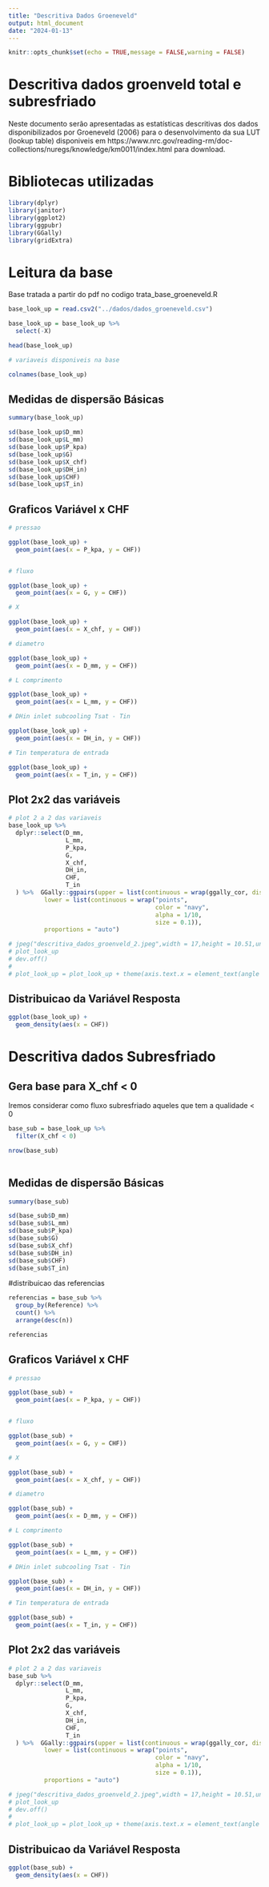 ```yaml
---
title: "Descritiva Dados Groeneveld"
output: html_document
date: "2024-01-13"
---
```


```r
knitr::opts_chunk$set(echo = TRUE,message = FALSE,warning = FALSE)
```

# Descritiva dados groenveld total e subresfriado

Neste documento serão apresentadas as estatísticas descritivas dos dados
disponibilizados por Groeneveld (2006) para o desenvolvimento da sua LUT (lookup table)
disponiveis em https://www.nrc.gov/reading-rm/doc-collections/nuregs/knowledge/km0011/index.html
para download.

# Bibliotecas utilizadas

```r

library(dplyr)
library(janitor)
library(ggplot2)
library(ggpubr)
library(GGally)
library(gridExtra)

```


# Leitura da base

Base tratada a partir do pdf no codigo trata_base_groeneveld.R

```r
base_look_up = read.csv2("../dados/dados_groeneveld.csv")

base_look_up = base_look_up %>%
  select(-X)

head(base_look_up)
```

```r
# variaveis disponiveis na base

colnames(base_look_up)
```

## Medidas de dispersão Básicas

```r

summary(base_look_up)

sd(base_look_up$D_mm)
sd(base_look_up$L_mm)
sd(base_look_up$P_kpa)
sd(base_look_up$G)
sd(base_look_up$X_chf)
sd(base_look_up$DH_in)
sd(base_look_up$CHF)
sd(base_look_up$T_in)

```


## Graficos Variável x CHF

```r

# pressao

ggplot(base_look_up) +
  geom_point(aes(x = P_kpa, y = CHF))


# fluxo

ggplot(base_look_up) +
  geom_point(aes(x = G, y = CHF))

# X

ggplot(base_look_up) +
  geom_point(aes(x = X_chf, y = CHF))

# diametro

ggplot(base_look_up) +
  geom_point(aes(x = D_mm, y = CHF))

# L comprimento

ggplot(base_look_up) +
  geom_point(aes(x = L_mm, y = CHF))

# DHin inlet subcooling Tsat - Tin

ggplot(base_look_up) +
  geom_point(aes(x = DH_in, y = CHF))

# Tin temperatura de entrada

ggplot(base_look_up) +
  geom_point(aes(x = T_in, y = CHF))

```

## Plot 2x2 das variáveis

```r

# plot 2 a 2 das variaveis
base_look_up %>%
  dplyr::select(D_mm,
                L_mm,
                P_kpa,
                G,
                X_chf,
                DH_in,
                CHF,
                T_in
  ) %>%  GGally::ggpairs(upper = list(continuous = wrap(ggally_cor, display_grid = FALSE)),
          lower = list(continuous = wrap("points",
                                         color = "navy",
                                         alpha = 1/10,
                                         size = 0.1)),
          proportions = "auto") 

# jpeg("descritiva_dados_groenveld_2.jpeg",width = 17,height = 10.51,units = "cm",res = 300)
# plot_look_up
# dev.off()
# 
# plot_look_up = plot_look_up + theme(axis.text.x = element_text(angle = 90, vjust = 0.5, hjust=1))


```

## Distribuicao da Variável Resposta

```r

ggplot(base_look_up) +
  geom_density(aes(x = CHF))

```

# Descritiva dados Subresfriado

## Gera base para X_chf < 0

Iremos considerar como fluxo subresfriado aqueles que tem a qualidade < 0

```r

base_sub = base_look_up %>%
  filter(X_chf < 0)

nrow(base_sub)
  
```


## Medidas de dispersão Básicas

```r

summary(base_sub)

sd(base_sub$D_mm)
sd(base_sub$L_mm)
sd(base_sub$P_kpa)
sd(base_sub$G)
sd(base_sub$X_chf)
sd(base_sub$DH_in)
sd(base_sub$CHF)
sd(base_sub$T_in)

```

#distribuicao das referencias

```r

referencias = base_sub %>%
  group_by(Reference) %>% 
  count() %>%
  arrange(desc(n))

referencias

```


## Graficos Variável x CHF

```r

# pressao

ggplot(base_sub) +
  geom_point(aes(x = P_kpa, y = CHF))


# fluxo

ggplot(base_sub) +
  geom_point(aes(x = G, y = CHF))

# X

ggplot(base_sub) +
  geom_point(aes(x = X_chf, y = CHF))

# diametro

ggplot(base_sub) +
  geom_point(aes(x = D_mm, y = CHF))

# L comprimento

ggplot(base_sub) +
  geom_point(aes(x = L_mm, y = CHF))

# DHin inlet subcooling Tsat - Tin

ggplot(base_sub) +
  geom_point(aes(x = DH_in, y = CHF))

# Tin temperatura de entrada

ggplot(base_sub) +
  geom_point(aes(x = T_in, y = CHF))

```

## Plot 2x2 das variáveis

```r

# plot 2 a 2 das variaveis
base_sub %>%
  dplyr::select(D_mm,
                L_mm,
                P_kpa,
                G,
                X_chf,
                DH_in,
                CHF,
                T_in
  ) %>%  GGally::ggpairs(upper = list(continuous = wrap(ggally_cor, display_grid = FALSE)),
          lower = list(continuous = wrap("points",
                                         color = "navy",
                                         alpha = 1/10,
                                         size = 0.1)),
          proportions = "auto") 

# jpeg("descritiva_dados_groenveld_2.jpeg",width = 17,height = 10.51,units = "cm",res = 300)
# plot_look_up
# dev.off()
# 
# plot_look_up = plot_look_up + theme(axis.text.x = element_text(angle = 90, vjust = 0.5, hjust=1))


```

## Distribuicao da Variável Resposta

```r

ggplot(base_sub) +
  geom_density(aes(x = CHF))

```

